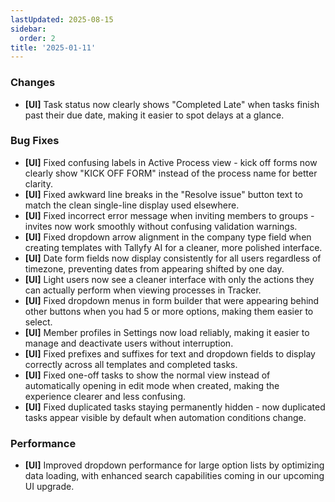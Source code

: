 ```yaml
---
lastUpdated: 2025-08-15
sidebar:
  order: 2
title: '2025-01-11'
---
```


### Changes

- **[UI]** Task status now clearly shows "Completed Late" when tasks finish past their due date, making it easier to spot delays at a glance.

### Bug Fixes

- **[UI]** Fixed confusing labels in Active Process view - kick off forms now clearly show "KICK OFF FORM" instead of the process name for better clarity.
- **[UI]** Fixed awkward line breaks in the "Resolve issue" button text to match the clean single-line display used elsewhere.
- **[UI]** Fixed incorrect error message when inviting members to groups - invites now work smoothly without confusing validation warnings.
- **[UI]** Fixed dropdown arrow alignment in the company type field when creating templates with Tallyfy AI for a cleaner, more polished interface.
- **[UI]** Date form fields now display consistently for all users regardless of timezone, preventing dates from appearing shifted by one day.
- **[UI]** Light users now see a cleaner interface with only the actions they can actually perform when viewing processes in Tracker.
- **[UI]** Fixed dropdown menus in form builder that were appearing behind other buttons when you had 5 or more options, making them easier to select.
- **[UI]** Member profiles in Settings now load reliably, making it easier to manage and deactivate users without interruption.
- **[UI]** Fixed prefixes and suffixes for text and dropdown fields to display correctly across all templates and completed tasks.
- **[UI]** Fixed one-off tasks to show the normal view instead of automatically opening in edit mode when created, making the experience clearer and less confusing.
- **[UI]** Fixed duplicated tasks staying permanently hidden - now duplicated tasks appear visible by default when automation conditions change.

### Performance

- **[UI]** Improved dropdown performance for large option lists by optimizing data loading, with enhanced search capabilities coming in our upcoming UI upgrade.